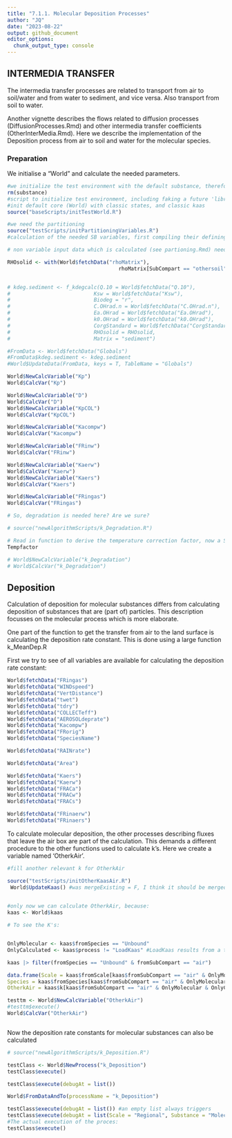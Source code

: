 ```yaml
---
title: "7.1.1. Molecular Deposition Processes"
author: "JQ"
date: "2023-08-22"
output: github_document
editor_options: 
  chunk_output_type: console
---
```


## INTERMEDIA TRANSFER

The intermedia transfer processes are related to transport from air to soil/water and from water to sediment, and vice versa. Also transport from soil to water.

Another vignette describes the flows related to diffusion processes (DiffusionProcesses.Rmd) and other intermedia transfer coefficients (OtherInterMedia.Rmd). Here we describe the implementation of the Deposition process from air to soil and water for the molecular species.

### Preparation

We initialise a "World" and calculate the needed parameters.

```r
#we initialize the test environment with the default substance, therefor we remove possible earlier value
rm(substance)
#script to initialize test environment, including faking a future 'library(sboo)'
#init default core (World) with classic states, and classic kaas
source("baseScripts/initTestWorld.R")

#we need the partitioning
source("testScripts/initPartitioningVariables.R")
#calculation of the needed SB variables, first compiling their defining functions

# non variable input data which is calculated (see partioning.Rmd) needs to be available before you can proceed

```


```r
RHOsolid <- with(World$fetchData("rhoMatrix"),
                                    rhoMatrix[SubCompart == "othersoil"])


# kdeg.sediment <- f_kdegcalc(Q.10 = World$fetchData("Q.10"), 
#                           Ksw = World$fetchData("Ksw"), 
#                           Biodeg = "r", 
#                           C.OHrad.n = World$fetchData("C.OHrad.n"), 
#                           Ea.OHrad = World$fetchData("Ea.OHrad"), 
#                           k0.OHrad = World$fetchData("k0.OHrad"),
#                           CorgStandard = World$fetchData("CorgStandard"), 
#                           RHOsolid = RHOsolid,
#                           Matrix = "sediment")

#FromData <- World$fetchData("Globals")
#FromData$kdeg.sediment <- kdeg.sediment
#World$UpdateData(FromData, keys = T, TableName = "Globals")

World$NewCalcVariable("Kp")
World$CalcVar("Kp")

World$NewCalcVariable("D")
World$CalcVar("D")
World$NewCalcVariable("KpCOL")
World$CalcVar("KpCOL")

World$NewCalcVariable("Kacompw")
World$CalcVar("Kacompw")

World$NewCalcVariable("FRinw")
World$CalcVar("FRinw")

World$NewCalcVariable("Kaerw")
World$CalcVar("Kaerw")
World$NewCalcVariable("Kaers")
World$CalcVar("Kaers")

World$NewCalcVariable("FRingas")
World$CalcVar("FRingas")

# So, degradation is needed here? Are we sure?

# source("newAlgorithmScripts/k_Degradation.R")

# Read in function to derive the temperature correction factor, now a SB variable
Tempfactor

# World$NewCalcVariable("k_Degradation")
# World$CalcVar("k_Degradation")
```


## Deposition

Calculation of deposition for molecular substances differs from calculating deposition of substances that are (part of) particles. This description focusses on the molecular process which is more elaborate.

One part of the function to get the transfer from air to the land surface is calculating the deposition rate constant. This is done using a large function k_MeanDep.R

First we try to see of all variables are available for calculating the deposition rate constant:

```r

World$fetchData("FRingas")
World$fetchData("WINDspeed")
World$fetchData("VertDistance")
World$fetchData("twet")
World$fetchData("tdry")
World$fetchData("COLLECTeff")
World$fetchData("AEROSOLdeprate")
World$fetchData("Kacompw")
World$fetchData("FRorig")
World$fetchData("SpeciesName")

World$fetchData("RAINrate")

World$fetchData("Area")

World$fetchData("Kaers")
World$fetchData("Kaerw")
World$fetchData("FRACa")
World$fetchData("FRACw")
World$fetchData("FRACs")

World$fetchData("FRinaerw")
World$fetchData("FRinaers")

```

To calculate molecular deposition, the other processes describing fluxes that leave the air box are part of the calculation. This demands a different procedure to the other functions used to calculate k's. Here we create a variable named 'OtherkAir'.
```r
#fill another relevant k for OtherkAir

source("testScripts/initOtherKaasAir.R")
 World$UpdateKaas() #was mergeExisting = F, I think it should be merged? TODO

 
#only now we can calculate OtherkAir, because:
kaas <- World$kaas 

# To see the K's:


OnlyMolecular <- kaas$fromSpecies == "Unbound"
OnlyCalculated <- kaas$process != "LoadKaas" #LoadKaas results from a testing module (MPClassicNano) that reads in the rate constants (k's) from SBxlsx.

kaas |> filter(fromSpecies == "Unbound" & fromSubCompart == "air")

data.frame(Scale = kaas$fromScale[kaas$fromSubCompart == "air" & OnlyMolecular & OnlyCalculated],
Species = kaas$fromSpecies[kaas$fromSubCompart == "air" & OnlyMolecular & OnlyCalculated],
OtherkAir = kaas$k[kaas$fromSubCompart == "air" & OnlyMolecular & OnlyCalculated])

testtm <- World$NewCalcVariable("OtherkAir")
#testtm$execute()
World$CalcVar("OtherkAir")



```

Now the deposition rate constants for molecular substances can also be calculated

```r
# source("newAlgorithmScripts/k_Deposition.R")

testClass <- World$NewProcess("k_Deposition")
testClass$execute()

testClass$execute(debugAt = list())

World$FromDataAndTo(processName = "k_Deposition")

testClass$execute(debugAt = list()) #an empty list always triggers
testClass$execute(debugAt = list(Scale = "Regional", Substance = "Molecular"))
#The actual execution of the proces:
testClass$execute()
```

